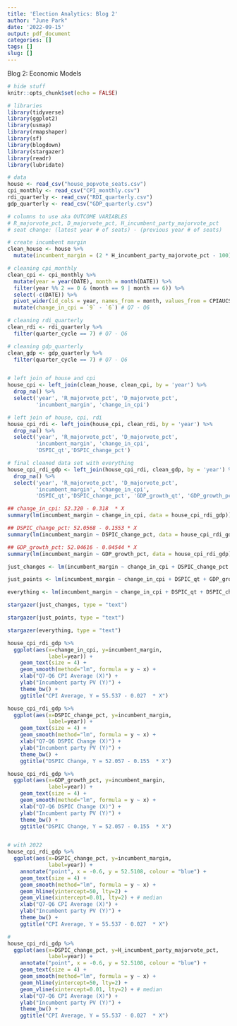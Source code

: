 ```yaml
---
title: 'Election Analytics: Blog 2'
author: "June Park"
date: '2022-09-15'
output: pdf_document
categories: []
tags: []
slug: []
---
```


Blog 2: Economic Models

```r
# hide stuff
knitr::opts_chunk$set(echo = FALSE)

# libraries
library(tidyverse)
library(ggplot2)
library(usmap)
library(rmapshaper)
library(sf)
library(blogdown)
library(stargazer)
library(readr)
library(lubridate)

# data
house <- read_csv("house_popvote_seats.csv")
cpi_monthly <- read_csv("CPI_monthly.csv")
rdi_quarterly <- read_csv("RDI_quarterly.csv")
gdp_quarterly <- read_csv("GDP_quarterly.csv")
```

```r
# columns to use aka OUTCOME VARIABLES
# R_majorvote_pct, D_majorvote_pct, H_incumbent_party_majorvote_pct
# seat change: (latest year # of seats) - (previous year # of seats)

# create incumbent margin
clean_house <- house %>% 
  mutate(incumbent_margin = (2 * H_incumbent_party_majorvote_pct - 100)) 

# cleaning cpi_monthly
clean_cpi <- cpi_monthly %>% 
  mutate(year = year(DATE), month = month(DATE)) %>% 
  filter(year %% 2 == 0 & (month == 9 | month == 6)) %>% 
  select(-c(DATE)) %>% 
  pivot_wider(id_cols = year, names_from = month, values_from = CPIAUCSL) %>% 
  mutate(change_in_cpi = `9` - `6`) # Q7 - Q6

# cleaning rdi_quarterly
clean_rdi <- rdi_quarterly %>% 
  filter(quarter_cycle == 7) # Q7 - Q6

# cleaning gdp_quarterly
clean_gdp <- gdp_quarterly %>% 
  filter(quarter_cycle == 7) # Q7 - Q6


# left join of house and cpi
house_cpi <- left_join(clean_house, clean_cpi, by = 'year') %>%
  drop_na() %>%
  select('year', 'R_majorvote_pct', 'D_majorvote_pct',
         'incumbent_margin', 'change_in_cpi')

# left join of house, cpi, rdi
house_cpi_rdi <- left_join(house_cpi, clean_rdi, by = 'year') %>% 
  drop_na() %>% 
  select('year', 'R_majorvote_pct', 'D_majorvote_pct',
         'incumbent_margin', 'change_in_cpi', 
         'DSPIC_qt','DSPIC_change_pct')

# final cleaned data set with everything
house_cpi_rdi_gdp <- left_join(house_cpi_rdi, clean_gdp, by = 'year') %>% 
  drop_na() %>% 
  select('year', 'R_majorvote_pct', 'D_majorvote_pct',
         'incumbent_margin', 'change_in_cpi', 
         'DSPIC_qt','DSPIC_change_pct', 'GDP_growth_qt', 'GDP_growth_pct')

## change_in_cpi: 52.320 - 0.318  * X
summary(lm(incumbent_margin ~ change_in_cpi, data = house_cpi_rdi_gdp))

## DSPIC_change_pct: 52.0568 - 0.1553 * X
summary(lm(incumbent_margin ~ DSPIC_change_pct, data = house_cpi_rdi_gdp))

## GDP_growth_pct: 52.04616 - 0.04544 * X
summary(lm(incumbent_margin ~ GDP_growth_pct, data = house_cpi_rdi_gdp))

just_changes <- lm(incumbent_margin ~ change_in_cpi + DSPIC_change_pct + GDP_growth_pct, data = house_cpi_rdi_gdp)

just_points <- lm(incumbent_margin ~ change_in_cpi + DSPIC_qt + GDP_growth_qt, data = house_cpi_rdi_gdp)

everything <- lm(incumbent_margin ~ change_in_cpi + DSPIC_qt + DSPIC_change_pct + GDP_growth_qt + GDP_growth_pct, data = house_cpi_rdi_gdp)

```

```r
stargazer(just_changes, type = "text")

stargazer(just_points, type = "text")

stargazer(everything, type = "text")
```

```r
house_cpi_rdi_gdp %>%
  ggplot(aes(x=change_in_cpi, y=incumbent_margin,
             label=year)) + 
    geom_text(size = 4) +
    geom_smooth(method="lm", formula = y ~ x) +
    xlab("Q7-Q6 CPI Average (X)") +
    ylab("Incumbent party PV (Y)") +
    theme_bw() +
    ggtitle("CPI Average, Y = 55.537 - 0.027  * X")

house_cpi_rdi_gdp %>%
  ggplot(aes(x=DSPIC_change_pct, y=incumbent_margin,
             label=year)) + 
    geom_text(size = 4) +
    geom_smooth(method="lm", formula = y ~ x) +
    xlab("Q7-Q6 DSPIC Change (X)") +
    ylab("Incumbent party PV (Y)") +
    theme_bw() +
    ggtitle("DSPIC Change, Y = 52.057 - 0.155  * X")

house_cpi_rdi_gdp %>% 
  ggplot(aes(x=GDP_growth_pct, y=incumbent_margin,
             label=year)) + 
    geom_text(size = 4) +
    geom_smooth(method="lm", formula = y ~ x) +
    xlab("Q7-Q6 DSPIC Change (X)") +
    ylab("Incumbent party PV (Y)") +
    theme_bw() +
    ggtitle("DSPIC Change, Y = 52.057 - 0.155  * X")


# with 2022
house_cpi_rdi_gdp %>%
  ggplot(aes(x=DSPIC_change_pct, y=incumbent_margin,
             label=year)) +
    annotate("point", x = -0.6, y = 52.5108, colour = "blue") +
    geom_text(size = 4) +
    geom_smooth(method="lm", formula = y ~ x) +
    geom_hline(yintercept=50, lty=2) +
    geom_vline(xintercept=0.01, lty=2) + # median
    xlab("Q7-Q6 CPI Average (X)") +
    ylab("Incumbent party PV (Y)") +
    theme_bw() +
    ggtitle("CPI Average, Y = 55.537 - 0.027  * X")

#
house_cpi_rdi_gdp %>%
  ggplot(aes(x=DSPIC_change_pct, y=H_incumbent_party_majorvote_pct,
             label=year)) +
    annotate("point", x = -0.6, y = 52.5108, colour = "blue") +
    geom_text(size = 4) +
    geom_smooth(method="lm", formula = y ~ x) +
    geom_hline(yintercept=50, lty=2) +
    geom_vline(xintercept=0.01, lty=2) + # median
    xlab("Q7-Q6 CPI Average (X)") +
    ylab("Incumbent party PV (Y)") +
    theme_bw() +
    ggtitle("CPI Average, Y = 55.537 - 0.027  * X")


```

